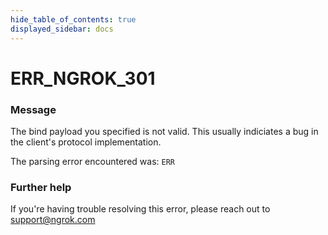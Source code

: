 ```yaml
---
hide_table_of_contents: true
displayed_sidebar: docs
---
```



# ERR_NGROK_301

### Message

The bind payload you specified is not valid.
This usually indiciates a bug in the client's protocol implementation.

The parsing error encountered was:
`ERR`

### Further help

If you're having trouble resolving this error, please reach out to [support@ngrok.com](mailto:support@ngrok.com?subject=Help%20with%20ERR_NGROK_301)

<ErrorDetails error="err_ngrok_301" />
